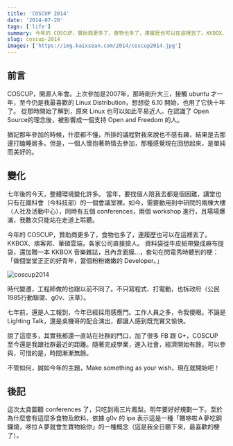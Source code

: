 ```yaml
---
title: 'COSCUP 2014'
date: '2014-07-20'
tags: ['life']
summary: 今年的 COSCUP，贊助商更多了，食物也多了，連履歷也可以在這裡丟了。KKBOX、痞客邦、華碩雲端，各家公司直接搶人。
slug: coscup-2014
images: ['https://img.kaixsean.com/2014/coscup2014.jpg']
---
```


## 前言 

COSCUP，開源人年會。上次參加是2007年，那時剛升大三，接觸 ubuntu 才一年，至今仍是我最喜歡的 Linux Distribution，想想從 6.10 開始，也用了它快十年了。
從那時開始了解到，原來 Linux 也可以如此平易近人。在認識了 Open Source的理念後，被影響成一個支持 Open and Freedom 的人。

猶記那年參加的時候，什麼都不懂，所排的議程對我來說也不感有趣，結果是去那邊打瞌睡居多。但是，一個人懷抱著熱情去參加，那種感覺現在回想起來，是單純而美好的。

## 變化

七年後的今天，整體環境變化許多。
當年，要找個人陪我去都是個困難，講堂也只有在國科會（今科技部）的一個會議室裡。如今，需要動用到中研院的兩棟大樓（人社及活動中心），同時有五個 conferences，兩個 workshop 進行，且場場爆滿，我數次只能站在走道上聆聽。

今年的 COSCUP，贊助商更多了，食物也多了，連履歷也可以在這裡丟了。KKBOX、痞客邦、華碩雲端，各家公司直接搶人。
資料袋從牛皮紙帶變成麻布提袋，還加贈一本 KKBOX 音樂雜誌，且內含面膜...，套句在閃電秀時聽到的梗：「做個堂堂正正的好青年，當個粉粉嫩嫩的 Developer。」

![coscup2014](https://img.kaixsean.com/2014/coscup2014.jpg)

時代變遷，工程師做的也跟以前不同了。不只寫程式、打電動，也拆政府（公民1985行動聯盟、g0v、沃草）。

七年前，還是人工報到，今年已經採用感應門。工作人員之多，令我傻眼。不論是Lighting Talk，還是桌機哥的配合演出，都讓人感到既充實又愉快。

說了這麼多，其實我都還一直站在社群的門口，加了很多 FB 跟 G+，COSCUP 至今還是我跟社群最近的距離。隨著完成學業，進入社會，經濟開始有餘，可以參與，可惜的是，時間漸漸無餘。

不管如何，誠如今年的主題，Make something as your wish，現在就開始吧！

## 後記

這次太貪圖聽 conferences 了，只吃到兩三片鳳梨。明年要好好規劃一下。至於為什麼會有這麼多食物及飲料，依據 g0v 的 ipa 表示這是一種「餵哆啦Ａ夢吃銅鑼燒，哆拉Ａ夢就會生寶物給你」的一種概念（這是我全日聽下來，最喜歡的梗了）。

